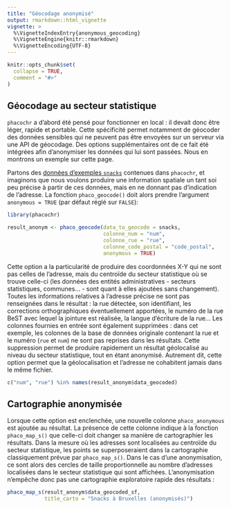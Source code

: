 ```yaml
---
title: "Géocodage anonymisé"
output: rmarkdown::html_vignette
vignette: >
  %\VignetteIndexEntry{anonymous_geocoding}
  %\VignetteEngine{knitr::rmarkdown}
  %\VignetteEncoding{UTF-8}
---
```


```r
knitr::opts_chunk$set(
  collapse = TRUE,
  comment = "#>"
)
```

## Géocodage au secteur statistique

`phacochr` a d'abord été pensé pour fonctionner en local : il devait donc être léger, rapide et portable. Cette spécificité permet notamment de géocoder des données sensibles qui ne peuvent pas être envoyées sur un serveur via une API de géocodage. Des options supplémentaires ont de ce fait été intégrées afin d'anonymiser les données qui lui sont passées. Nous en montrons un exemple sur cette page.

Partons des [données d'exemples `snacks`](https://phacochr.github.io/phacochr/reference/snacks.html) contenues dans `phacochr`, et imaginons que nous voulons produire une information spatiale un tant soi peu précise à partir de ces données, mais en ne donnant pas d'indication de l'adresse. La fonction `phaco_geocode()` doit alors prendre l'argument `anonymous = TRUE` (par défaut réglé sur `FALSE`):

```r
library(phacochr)

result_anonym <- phaco_geocode(data_to_geocode = snacks,
                               colonne_num = "num",
                               colonne_rue = "rue",
                               colonne_code_postal = "code_postal",
                               anonymous = TRUE)
```

Cette option a la particularité de produire des coordonnées X-Y qui ne sont pas celles de l'adresse, mais du centroïde du secteur statistique où se trouve celle-ci (les données des entités administratives - secteurs statistiques, communes... - sont quant à elles ajoutées sans changement). Toutes les informations relatives à l'adresse précise ne sont pas renseignées dans le résultat : la rue détectée, son identifiant, les corrections orthographiques éventuellement apportées, le numéro de la rue BeST avec lequel la jointure est réalisée, la langue d'écriture de la rue... Les colonnes fournies en entrée sont également supprimées : dans cet exemple, les colonnes de la base de données originale contenant la rue et le numéro (`rue` et `num`) ne sont pas reprises dans les résultats. Cette suppression permet de produire rapidement un résultat géolocalisé au niveau du secteur statistique, tout en étant anonymisé. Autrement dit, cette option permet que la géolocalisation et l'adresse ne cohabitent jamais dans le même fichier.

```r
c("num", "rue") %in% names(result_anonym$data_geocoded)
```

## Cartographie anonymisée

Lorsque cette option est enclenchée, une nouvelle colonne `phaco_anonymous` est ajoutée au résultat. La présence de cette colonne indique à la fonction `phaco_map_s()` que celle-ci doit changer sa manière de cartographier les résultats. Dans la mesure où les adresses sont localisées au centroïde du secteur statistique, les points se superposeraient dans la cartographie classiquement prévue par `phaco_map_s()`. Dans le cas d'une anonymisation, ce sont alors des cercles de taille proportionnelle au nombre d'adresses localisées dans le secteur statistique qui sont affichées. L'anonymisation n'empêche donc pas une cartographie exploratoire rapide des résultats :

```r
phaco_map_s(result_anonym$data_geocoded_sf,
            title_carto = "Snacks à Bruxelles (anonymisés)")
```
